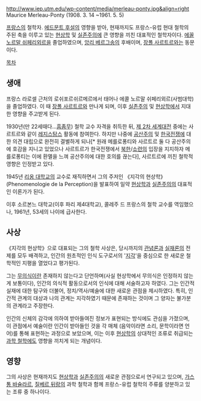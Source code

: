 http://www.iep.utm.edu/wp-content/media/merleau-ponty.jpg&align=right
Maurice Merleau-Ponty (1908. 3. 14 ~1961. 5. 5)

[[프랑스]]의 철학자. [[에드문트 후설]]의 영향을 받아, 현재까지도 프랑스-유럽 현대 철학의 주된 축을 이루고 있는 [[현상학]] 및 [[실존주의]]에 큰 영향을 끼친 대표적인 철학자이다. [[에꼴 노르말 쉬페리외르]]을 졸업하였으며, [[앙리 베르그송]]의 후배이며, [[장폴 사르트르]]와는 동문이다. 

[[목차]]

== 생애 ==
프랑스 라로셀 근처의 로쉬포르쉬르메르에서 태어나 에콜 노르말 쉬페리외르(사범대학)을 졸업하였다. 이 때 [[장폴 사르트르]]와 만나게 되며, 이후 [[실존주의]] 및 [[현상학]]에서 지대한 영향을 주고받게 된다.

1930년(만 22세때다...[[흠좀무]]) 철학 교수 자격을 취득한 뒤, [[제 2차 세계대전]] 중에는 사르트르와 같이 [[레지스탕스]] 활동에 참여한다. 하지만 나중에 [[공산주의]] 및 [[한국전쟁]]에 대한 의견 대립으로 완전히 결별하게 되나[* 원래 메를로퐁티와 사르트르 둘 다 공산주의에 호감을 지니고 있었으나 사르트르가 한국전쟁에서 [[북한]]/[[소련]]의 입장을 지지하자 메를로퐁티는 이에 환멸을 느껴 공산주의에 대한 호의를 끊는다], 사르트르에 끼친 철학적 영향은 인정받고 있다.

1945년 [[리옹 대학교]]의 교수로 재직하면서 그의 주저인 《지각의 현상학》(Phenomenologie de la Perception)을 발표하여 일약 [[현상학]]과 [[실존주의]]의 대표적인 이론가가 된다. 

이후 소르본느 대학교(이후 파리 제4대학교), 콜레주 드 프랑스의 철학 교수를 역임했으나, 1961년, 53세의 나이에 급사한다.

== 사상 ==
《지각의 현상학》으로 대표되는 그의 철학 사상은, 당시까지의 [[관념론]]과 [[실재론]]의 전제를 모두 배격하고, 인간의 원초적인 인식 도구로서의 '[[지각]]'을 중심으로 한 새로운 철학적인 지평을 열었다고 평가된다.

그는 [[무의식]]이란 존재하지 않는다고 단언하며(사실 현상학에서 무의식은 인정하지 않는 게 보통이다), 인간의 의식적 활동으로서의 인식에 대해 서술하고자 하였다. 그는 인간적 실재에 대한 탐구와 더불어, 정치/역사/예술에 대한 새로운 관점을 제시하였다. 특히, 인간적 관계의 대상과 나의 관계는 지각하였기 때문에 존재하는 것이며 그 양자는 불가분의 관계라고 주장한다.

인간의 신체의 감각에 의하여 받아들여진 정보가 표현되는 방식에도 관심을 가졌으며, 이 관점에서 예술이란 인간이 받아들인 것을 각 매체 (음악이라면 소리, 문학이라면 언어)를 통해 표현하는 과정으로 보았으며, 이는 이후 [[현상학]]의 상대적인 조류로 취급되는 [[과학 철학]]에도 영향을 끼치게 되는 개념이다.

== 영향 ==
그의 사상은 현재까지도 [[현상학]]과 [[실존주의]]의 새로운 관점으로서 연구되고 있으며, [[가스통 바슐라르]], [[질베르 뒤랑]]의 과학 철학과 함께 프랑스-유럽 철학의 주류를 양분하고 있는 조류 중 하나이다.

